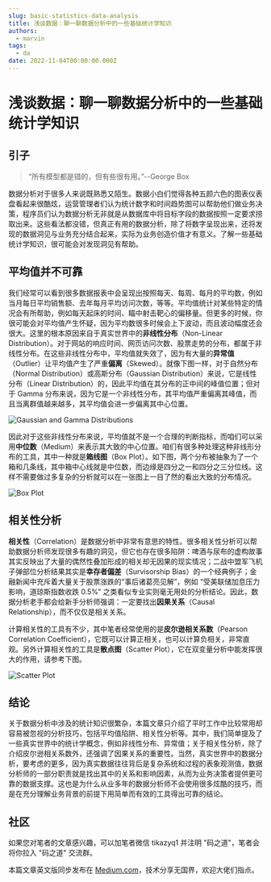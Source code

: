 ```yaml
---
slug: basic-statistics-data-analysis
title: 浅谈数据：聊一聊数据分析中的一些基础统计学知识
authors:
  - marvin
tags:
  - da
date: 2022-11-04T00:00:00.000Z
---
```



# 浅谈数据：聊一聊数据分析中的一些基础统计学知识

## 引子

> “所有模型都是错的，但有些很有用。”--George Box

数据分析对于很多人来说既熟悉又陌生。数据小白们觉得各种五颜六色的图表仪表盘看起来很酷炫，运营管理者们认为统计数字和时间趋势图可以帮助他们做业务决策，程序员们认为数据分析无非就是从数据库中将目标字段的数据按照一定要求捞取出来。这些看法都没错，但真正有用的数据分析，除了将数字呈现出来，还将发现的数据洞见与业务充分结合起来，实际为业务创造价值才有意义。了解一些基础统计学知识，很可能会对发现洞见有帮助。

## 平均值并不可靠

我们经常可以看到很多数据报表中会呈现出按照每天、每周、每月的平均数，例如当月每日平均销售额、去年每月平均访问次数，等等。平均值统计对某些特定的情况会有所帮助，例如每天起床的时间、瞄中射击靶心的偏移量。但更多的时候，你很可能会对平均值产生怀疑，因为平均数很多时候会上下波动，而且波动幅度还会很大。这里的根本原因来自于真实世界中的**非线性分布**（Non-Linear Distribution）。对于网站的响应时间、网页访问次数、股票走势的分布，都属于非线性分布。在这些非线性分布中，平均值就失效了，因为有大量的**异常值**（Outlier）让平均值产生了严重**偏离**（Skewed）。就像下图一样，对于自然分布（Normal Distribution）或高斯分布（Gaussian Distribution）来说，它是线性分布（Linear Distribution）的，因此平均值在其分布的正中间的峰值位置；但对于 Gamma 分布来说，因为它是一个非线性分布，其平均值严重偏离其峰值，而且当离群值越来越多，其平均值会进一步偏离其中心位置。

![Gaussian and Gamma Distributions](https://tva1.sinaimg.cn/large/008vxvgGly1h7vitc7gvfj31d60ow40o.jpg)

因此对于这些非线性分布来说，平均值就不是一个合理的判断指标，而咱们可以采用**中位数**（Medium）来表示其大致的中心位置。咱们有很多种处理这种非线形分布的工具，其中一种就是**箱线图**（Box Plot）。如下图，两个分布被抽象为了一个箱和几条线，其中箱中心线就是中位数，而边缘是四分之一和四分之三分位线。这样不需要做过多复杂的分析就可以在一张图上一目了然的看出大致的分布情况。

<!--truncate-->

![Box Plot](https://tva1.sinaimg.cn/large/008vxvgGly1h7vj9t68rqj30wa0nymy2.jpg)

## 相关性分析

**相关性**（Correlation）是数据分析中非常有意思的特性。很多相关性分析可以帮助数据分析师发现很多有趣的洞见，但它也存在很多陷阱：啤酒与尿布的虚构故事其实反映出了大量的偶然性叠加形成的相关却无因果的现实情况；二战中盟军飞机子弹部位分析结果其实是**幸存者偏差**（Survisorship Bias）的一个经典例子；金融新闻中充斥着大量关于股票涨跌的“事后诸葛亮见解”，例如 “受美联储加息压力影响，道琼斯指数收跌 0.5%” 之类看似专业实则毫无用处的分析结论。因此，数据分析老手都会给新手分析师强调：一定要找出**因果关系**（Causal Relationship），而不仅仅是相关关系。

计算相关性的工具有不少，其中笔者经常使用的是**皮尔逊相关系数**（Pearson Correlation Coefficient），它既可以计算正相关，也可以计算负相关，非常直观。另外计算相关性的工具是**散点图**（Scatter Plot），它在双变量分析中能发挥很大的作用，请参考下图。

![Scatter Plot](https://tva1.sinaimg.cn/large/008vxvgGly1h7vk6j5lozj30vm0ns75k.jpg)

## 结论

关于数据分析中涉及的统计知识很繁杂，本篇文章只介绍了平时工作中比较常用却容易被忽视的分析技巧，包括平均值陷阱、相关性分析等。其中，我们简单提及了一些真实世界中的统计学概念，例如非线性分布、异常值；关于相关性分析，除了介绍皮尔逊相关系数外，还强调了因果关系的重要性。当然，真实世界中的数据分析，要考虑的更多，因为真实数据往往背后是复杂系统和过程的表象观测值，数据分析师的一部分职责就是找出其中的关系和影响因素，从而为业务决策者提供更可靠的数据支撑。这也是为什么从业多年的数据分析师不会使用很多炫酷的技巧，而是在充分理解业务背景的前提下用简单而有效的工具得出可靠的结论。

## 社区

如果您对笔者的文章感兴趣，可以加笔者微信 tikazyq1 并注明 "码之道"，笔者会将你拉入 "码之道" 交流群。

本篇文章英文版同步发布在 [Medium.com](https://medium.com/@MarvinZhang89/talking-data-some-basic-yet-useful-statistics-in-data-analysis-8f580a5eeb7f)，技术分享无国界，欢迎大佬们指点。

